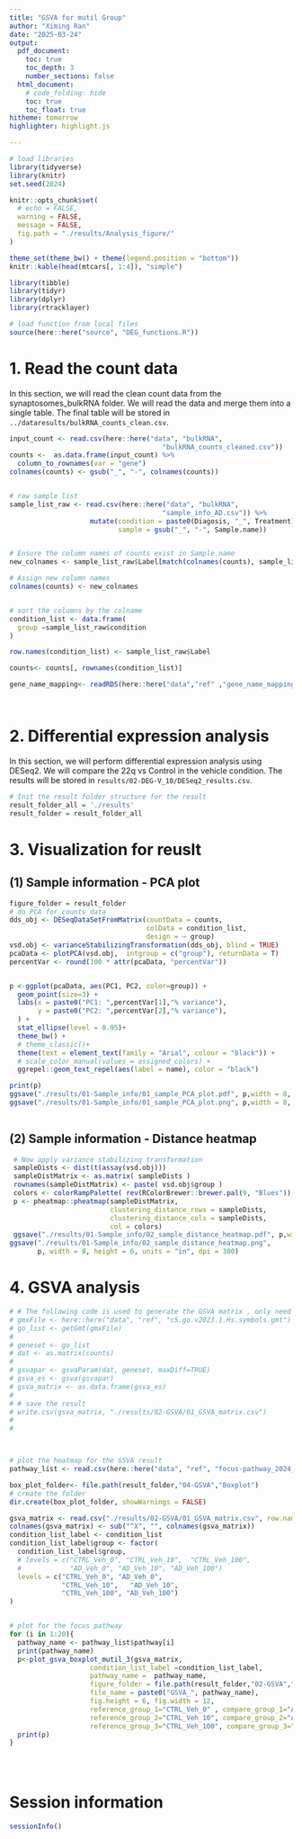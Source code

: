 ```yaml
---
title: "GSVA for mutil Group"
author: "Ximing Ran"
date: "2025-03-24"
output:
  pdf_document:
    toc: true
    toc_depth: 3
    number_sections: false
  html_document:
    # code_folding: hide
    toc: true
    toc_float: true
hitheme: tomorrow
highlighter: highlight.js

---
```


```r
# load libraries
library(tidyverse)
library(knitr)
set.seed(2024)

knitr::opts_chunk$set(
  # echo = FALSE,
  warning = FALSE,
  message = FALSE,
  fig.path = "./results/Analysis_figure/"
)

theme_set(theme_bw() + theme(legend.position = "bottom"))
knitr::kable(head(mtcars[, 1:4]), "simple")
```

```r
library(tibble)
library(tidyr)
library(dplyr)
library(rtracklayer)
```



```r
# load function from local files
source(here::here("source", "DEG_functions.R"))
```

\newpage

# 1. Read the count data
In this section, we will read the clean count data from the synaptosomes_bulkRNA folder.  We will read the data and merge them into a single table. The final table will be stored in `../dataresults/bulkRNA_counts_clean.csv`.

```r
input_count <- read.csv(here::here("data", "bulkRNA",
                                      "bulkRNA_counts_cleaned.csv"))
counts <-  as.data.frame(input_count) %>% 
  column_to_rownames(var = "gene")
colnames(counts) <- gsub("_", "-", colnames(counts))


# raw sample list
sample_list_raw <- read.csv(here::here("data", "bulkRNA",
                                      "sample_info_AD.csv")) %>%
                    mutate(condition = paste0(Diagosis, "_", Treatment),
                           sample = gsub("_", "-", Sample.name))


# Ensure the column names of counts exist in Sample.name
new_colnames <- sample_list_raw$Label[match(colnames(counts), sample_list_raw$sample )]

# Assign new column names
colnames(counts) <- new_colnames


# sort the columns by the colname
condition_list <- data.frame(
  group =sample_list_raw$condition
)

row.names(condition_list) <- sample_list_raw$Label

counts<- counts[, rownames(condition_list)]

gene_name_mapping<- readRDS(here::here("data","ref" ,"gene_name_mapping.rds"))




```


# 2. Differential expression analysis

In this section, we will perform differential expression analysis using DESeq2. We will compare the 22q vs Control in the vehicle condition. The results will be stored in `results/02-DEG-V_10/DESeq2_results.csv`.

```r
# Init the result folder structure for the result
result_folder_all = './results'
result_folder = result_folder_all

```


\newpage

# 3. Visualization for reuslt

## (1) Sample information - PCA plot

```r
figure_folder = result_folder
# do PCA for counts data
dds_obj <- DESeqDataSetFromMatrix(countData = counts,
                                  colData = condition_list,
                                  design = ~ group)
vsd.obj <- varianceStabilizingTransformation(dds_obj, blind = TRUE)
pcaData <- plotPCA(vsd.obj,  intgroup = c("group"), returnData = T)
percentVar <- round(100 * attr(pcaData, "percentVar"))


p <-ggplot(pcaData, aes(PC1, PC2, color=group)) +
  geom_point(size=3) +
  labs(x = paste0("PC1: ",percentVar[1],"% variance"),
       y = paste0("PC2: ",percentVar[2],"% variance"),
  ) +
  stat_ellipse(level = 0.95)+
  theme_bw() +
  # theme_classic()+
  theme(text = element_text(family = "Arial", colour = "black")) +
  # scale_color_manual(values = assigned_colors) +
  ggrepel::geom_text_repel(aes(label = name), color = "black")

print(p)
ggsave("./results/01-Sample_info/01_sample_PCA_plot.pdf", p,width = 8, height = 6, units = "in", dpi = 300)
ggsave("./results/01-Sample_info/01_sample_PCA_plot.png", p,width = 8, height = 6, units = "in", dpi = 300)
  
```

## (2) Sample information - Distance heatmap

```r
 # Now apply variance stabilizing transformation
 sampleDists <- dist(t(assay(vsd.obj)))
 sampleDistMatrix <- as.matrix( sampleDists )
 rownames(sampleDistMatrix) <- paste( vsd.obj$group )
 colors <- colorRampPalette( rev(RColorBrewer::brewer.pal(9, "Blues")) )(255)
 p <- pheatmap::pheatmap(sampleDistMatrix,
                         clustering_distance_rows = sampleDists,
                         clustering_distance_cols = sampleDists,
                         col = colors) 
 ggsave("./results/01-Sample_info/02_sample_distance_heatmap.pdf", p,width = 8, height = 6, units = "in", dpi = 300)
ggsave("./results/01-Sample_info/02_sample_distance_heatmap.png",
       p, width = 8, height = 6, units = "in", dpi = 300)

```

\newpage



# 4. GSVA analysis

```r
# # The following code is used to generate the GSVA matrix , only need to run once
# gmxFile <- here::here("data", "ref", "c5.go.v2023.1.Hs.symbols.gmt")
# go_list <- getGmt(gmxFile)
# 
# geneset <- go_list
# dat <- as.matrix(counts)
# 
# gsvapar <- gsvaParam(dat, geneset, maxDiff=TRUE)
# gsva_es <- gsva(gsvapar)
# gsva_matrix <- as.data.frame(gsva_es)
# 
# # save the result
# write.csv(gsva_matrix, "./results/02-GSVA/01_GSVA_matrix.csv")
# 
# 



# plot the heatmap for the GSVA result
pathway_list <- read.csv(here::here("data", "ref", "focus-pathway_2024_10_03.csv"))

box_plot_folder<- file.path(result_folder,"04-GSVA","Boxplot")
# create the folder
dir.create(box_plot_folder, showWarnings = FALSE)

gsva_matrix <- read.csv("./results/02-GSVA/01_GSVA_matrix.csv", row.names = 1)
colnames(gsva_matrix) <- sub("^X", "", colnames(gsva_matrix))
condition_list_label <- condition_list 
condition_list_label$group <- factor(
  condition_list_label$group,
  # levels = c("CTRL_Veh_0", "CTRL_Veh_10",  "CTRL_Veh_100", 
  #            "AD_Veh_0", "AD_Veh_10", "AD_Veh_100")
  levels = c("CTRL_Veh_0", "AD_Veh_0",
             "CTRL_Veh_10",   "AD_Veh_10", 
             "CTRL_Veh_100", "AD_Veh_100")
)


# plot for the focus pathway
for (i in 1:20){
  pathway_name <- pathway_list$pathway[i]
  print(pathway_name)
  p<-plot_gsva_boxplot_mutil_3(gsva_matrix,
                    condition_list_label =condition_list_label,
                    pathway_name =  pathway_name,
                    figure_folder = file.path(result_folder,"02-GSVA","Boxplot-pair"),
                    file_name = paste0("GSVA_", pathway_name),
                    fig.height = 6, fig.width = 12,
                    reference_group_1="CTRL_Veh_0" , compare_group_1="AD_Veh_0",
                    reference_group_2="CTRL_Veh_10", compare_group_2="AD_Veh_10",
                    reference_group_3="CTRL_Veh_100", compare_group_3="AD_Veh_100")
  print(p)
}





```




# Session information
```r
sessionInfo()
```

